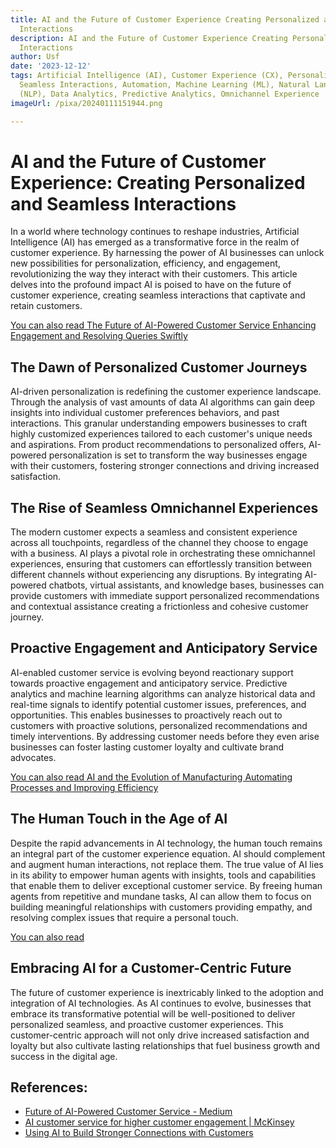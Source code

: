 ```yaml
---
title: AI and the Future of Customer Experience Creating Personalized and Seamless
  Interactions
description: AI and the Future of Customer Experience Creating Personalized and Seamless
  Interactions
author: Usf
date: '2023-12-12'
tags: Artificial Intelligence (AI), Customer Experience (CX), Personalized Experience,
  Seamless Interactions, Automation, Machine Learning (ML), Natural Language Processing
  (NLP), Data Analytics, Predictive Analytics, Omnichannel Experience
imageUrl: /pixa/20240111151944.png

---
```

# AI and the Future of Customer  Experience: Creating Personalized and Seamless Interactions

In a world where technology continues to reshape industries, Artificial Intelligence (AI) has emerged as a  transformative force  in the realm of customer experience. By harnessing the power of AI businesses can unlock new possibilities  for personalization, efficiency, and engagement, revolutionizing the way they interact with their customers. This article delves into the profound  impact AI is poised to have on the future of customer experience, creating  seamless interactions that captivate and retain customers.

[You can also read The Future  of AI-Powered Customer Service Enhancing Engagement and Resolving Queries Swiftly](The%20Future%20of%20AI-Powered%20Customer%20Service%20Enhancing%20Engagement%20and%20Resolving%20Queries%20Swiftly)


## The Dawn of Personalized Customer Journeys

AI-driven  personalization is redefining the customer experience landscape. Through  the analysis of vast amounts of data AI  algorithms can gain deep insights into individual  customer preferences behaviors, and past interactions. This granular understanding empowers  businesses to craft highly customized experiences tailored to each customer's unique needs and aspirations. From product recommendations to personalized offers, AI-powered personalization  is set to transform the way businesses engage with their customers, fostering stronger connections and driving increased satisfaction.

## The Rise of Seamless Omnichannel  Experiences

The modern customer expects a seamless and consistent experience across all touchpoints, regardless  of the channel they choose to engage  with a business.  AI  plays a pivotal role in orchestrating these omnichannel experiences, ensuring that customers can effortlessly transition  between different channels without experiencing any disruptions. By integrating  AI-powered chatbots, virtual assistants, and knowledge bases, businesses can provide customers with immediate support personalized recommendations and contextual assistance creating a frictionless and  cohesive customer journey.

## Proactive Engagement and  Anticipatory  Service

AI-enabled customer service is evolving beyond  reactionary support towards proactive engagement and anticipatory service. Predictive analytics and machine learning algorithms can  analyze historical data  and real-time signals to identify potential customer  issues,  preferences, and  opportunities. This enables businesses to proactively reach out to  customers with proactive solutions, personalized recommendations and timely interventions. By addressing  customer  needs before they even arise businesses can foster lasting  customer loyalty and  cultivate brand advocates.

[You can also read AI and the Evolution of  Manufacturing Automating Processes and Improving Efficiency](AI%20and%20the%20Evolution%20of%20Manufacturing%20Automating%20Processes%20and%20Improving%20Efficiency)


## The Human Touch  in the Age  of AI

Despite the rapid advancements in AI technology, the human  touch remains an integral part of the customer experience equation. AI should complement  and augment human interactions, not replace them. The  true value of AI lies in its ability to empower human agents with insights, tools and  capabilities that enable them to deliver exceptional customer  service. By freeing human agents from repetitive and mundane tasks, AI  can allow them to focus on  building meaningful relationships with customers providing empathy, and resolving complex issues that require a personal touch.

[You  can also read ]()


## Embracing AI for a Customer-Centric Future

The  future of customer experience is inextricably linked to the adoption and integration of AI  technologies. As AI  continues to evolve, businesses that embrace its transformative potential will be well-positioned to deliver personalized seamless, and  proactive customer experiences.  This customer-centric approach will not only drive increased satisfaction and loyalty but also cultivate lasting relationships that fuel business growth and success in the  digital age.

## References:
- [Future of AI-Powered Customer Service - Medium](https://medium.com/@rapidinnovation.io/the-future-of-ai-powered-customer-service-enhancing-experiences-and-building-relationships-771bf7b404)
- [AI customer service for higher customer engagement | McKinsey](https://www.mckinsey.com/capabilities/operations/our-insights/the-next-frontier-of-customer-engagement-ai-enabled-customer-service)
- [Using AI to Build Stronger Connections with Customers](https://hbr.org/2023/08/using-ai-to-build-stronger-connections-with-customers)
